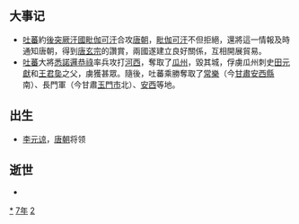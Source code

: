 {{yearTOC|727|唐'''[[开元|开元]]十五年'''；日本'''[[神龜_(聖武天皇)|神龜]]四年'''；渤海国'''[[仁安_(渤海)|仁安]]八年'''}}

== 大事记 ==
*[[吐蕃|吐蕃]]約[[後突厥汗國|後突厥汗國]][[毗伽可汗|毗伽可汗]]合攻[[唐朝|唐朝]]，[[毗伽可汗|毗伽可汗]]不但拒絕，還將這一情報及時通知唐朝，得到[[唐玄宗|唐玄宗]]的讚賞，兩國遂建立良好關係，互相開展貿易。
*[[吐蕃|吐蕃]]大將[[悉諾邏恭祿|悉諾邏恭祿]]率兵攻打[[河西|河西]]，奪取了[[瓜州|瓜州]]，毀其城，俘虜瓜州刺史[[田元獻|田元獻]]和[[王君㚟|王君㚟]]之父，虜獲甚眾。隨後，吐蕃乘勝奪取了[[常樂|常樂]]（今[[甘肅|甘肅]][[安西縣|安西縣]]南）、長門軍（今甘肅[[玉門市|玉門市]]北）、[[安西|安西]]等地。

== 出生 ==
*[[李元谅|李元谅]]，[[唐朝|唐朝]]将领

== 逝世 ==
{{Wikisource year mention}}
*

[[Category:727年|*]]
[[Category:720年代|7年]]
[[Category:8世纪各年|2]]